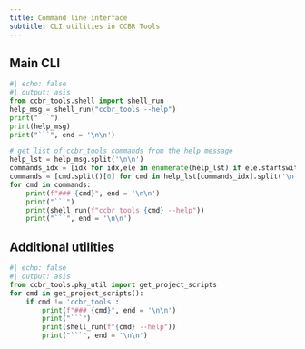 ```yaml
---
title: Command line interface
subtitle: CLI utilities in CCBR Tools
---
```


## Main CLI

```python
#| echo: false
#| output: asis
from ccbr_tools.shell import shell_run
help_msg = shell_run("ccbr_tools --help")
print("```")
print(help_msg)
print("```", end = '\n\n')

# get list of ccbr_tools commands from the help message
help_lst = help_msg.split('\n\n')
commands_idx = [idx for idx,ele in enumerate(help_lst) if ele.startswith('Commands:')][0]
commands = [cmd.split()[0] for cmd in help_lst[commands_idx].split('\n')[1:]]
for cmd in commands:
    print(f"### {cmd}", end = '\n\n')
    print("```")
    print(shell_run(f"ccbr_tools {cmd} --help"))
    print("```", end = '\n\n')

```

## Additional utilities

```python
#| echo: false
#| output: asis
from ccbr_tools.pkg_util import get_project_scripts
for cmd in get_project_scripts():
    if cmd != 'ccbr_tools':
        print(f"### {cmd}", end = '\n\n')
        print("```")
        print(shell_run(f"{cmd} --help"))
        print("```", end = '\n\n')
```
